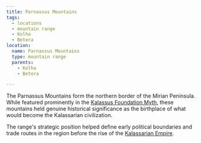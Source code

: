 ```yaml
---
title: Parnassus Mountains
tags:
  - locations
  - mountain range
  - Kolha
  - Betera
location:
  name: Parnassus Mountains
  type: mountain range
  parents:
    - Kolha
    - Betera

---
```


The Parnassus Mountains form the northern border of the Mirian Peninsula. While
featured prominently in the
[Kalassus Foundation Myth](/world-novelty/kalassus-foundation-myth/), these
mountains held genuine historical significance as the birthplace of what would
become the Kalassarian civilization.

The range's strategic position helped define early political boundaries and
trade routes in the region before the rise of the
[Kalassarian Empire](/organizations/kalassarian-empire/).

